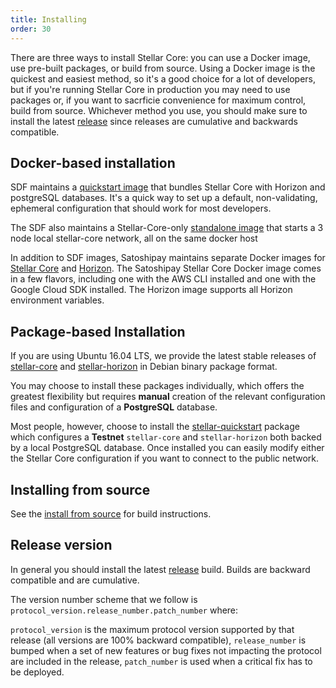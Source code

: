 ```yaml
---
title: Installing
order: 30
---
```


There are three ways to install Stellar Core: you can use a Docker image, use pre-built packages, or build from source. Using a Docker image is the quickest and easiest method, so it's a good choice for a lot of developers, but if you're running Stellar Core in production you may need to use packages or, if you want to sacrficie convenience for maximum control, build from source. Whichever method you use, you should make sure to install the latest [release](https://github.com/stellar/stellar-core/releases) since releases are cumulative and backwards compatible.

## Docker-based installation

SDF maintains a [quickstart image](https://github.com/stellar/docker-stellar-core-horizon) that bundles Stellar Core with Horizon and postgreSQL databases. It's a quick way to set up a default, non-validating, ephemeral configuration that should work for most developers.

The SDF also maintains a Stellar-Core-only [standalone image](https://github.com/stellar/docker-stellar-core) that starts a 3 node local stellar-core network, all on the same docker host

In addition to SDF images, Satoshipay maintains separate Docker images for [Stellar Core](https://github.com/satoshipay/docker-stellar-core) and [Horizon](https://github.com/satoshipay/docker-stellar-horizon). The Satoshipay Stellar Core Docker image comes in a few flavors, including one with the AWS CLI installed and one with the Google Cloud SDK installed. The Horizon image supports all Horizon environment variables.

## Package-based Installation

If you are using Ubuntu 16.04 LTS, we provide the latest stable releases of [stellar-core](https://github.com/stellar/stellar-core) and [stellar-horizon](https://github.com/stellar/go/tree/master/services/horizon) in Debian binary package format.

You may choose to install these packages individually, which offers the greatest flexibility but requires **manual** creation of the relevant configuration files and configuration of a **PostgreSQL** database.

Most people, however, choose to install the [stellar-quickstart](https://github.com/stellar/packages/blob/master/docs/quickstart.md) package which configures a **Testnet** `stellar-core` and `stellar-horizon` both backed by a local PostgreSQL database. Once installed you can easily modify either the Stellar Core configuration if you want to connect to the public network.

## Installing from source

See the [install from source](https://github.com/stellar/stellar-core/blob/master/INSTALL.md) for build instructions.

## Release version

In general you should install the latest [release](https://github.com/stellar/stellar-core/releases) build. Builds are backward compatible and are cumulative.

The version number scheme that we follow is `protocol_version.release_number.patch_number` where:

`protocol_version` is the maximum protocol version supported by that release (all versions are 100% backward compatible), `release_number` is bumped when a set of new features or bug fixes not impacting the protocol are included in the release, `patch_number` is used when a critical fix has to be deployed.
